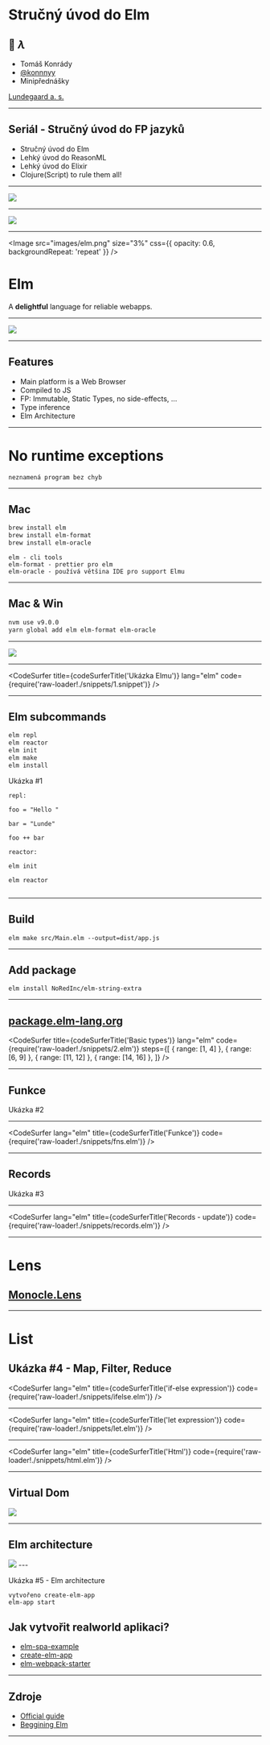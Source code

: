 
# Stručný úvod do Elm

## 💙 _&lambda;_

- Tomáš Konrády
- <a href="https://twitter.com/konnnyy">@konnnyy</a>
- Minipřednášky

<a href="https://lundegaard.eu">Lundegaard a. s.</a>


---

## Seriál - Stručný úvod do FP jazyků

- Stručný úvod do Elm
- Lehký úvod do ReasonML
- Lehký úvod do Elixir
- Clojure(Script) to rule them all!


---

<Image src="images/evolution.jpg" size="contain" />


---

<Image src="images/helloworld.jpg" size="contain" />


---

<Image src="images/elm.png" size="3%" css={{ opacity: 0.6, backgroundRepeat: 'repeat' }} />

# Elm

A **delightful** language for reliable webapps.


---

<a href="https://twitter.com/czaplic">
	<img src="images/creator.png" />
</a>

---

## Features

- Main platform is a Web Browser
- Compiled to JS
- FP: Immutable, Static Types, no side-effects, ...
- Type inference
- Elm Architecture


---

# No runtime exceptions

```notes
neznamená program bez chyb
```

---

## Mac

```sh
brew install elm
brew install elm-format
brew install elm-oracle
```

```notes
elm - cli tools
elm-format - prettier pro elm
elm-oracle - používá většina IDE pro support Elmu
```
---

## Mac & Win

```sh
nvm use v9.0.0
yarn global add elm elm-format elm-oracle
```
---

<Image size="contain" src="images/elm-compiler.png" />

---

<CodeSurfer
	title={codeSurferTitle('Ukázka Elmu')}
	lang="elm"
	code={require('raw-loader!./snippets/1.snippet')}
/>

---

## Elm subcommands

```sh
elm repl
elm reactor
elm init
elm make
elm install
```
<Appear>
	Ukázka #1
</Appear>

```notes
repl:

foo = "Hello "

bar = "Lunde"

foo ++ bar

reactor:

elm init

elm reactor


```

---

## Build
```
elm make src/Main.elm --output=dist/app.js
```
---

## Add package
```
elm install NoRedInc/elm-string-extra

```
---
[package.elm-lang.org](https://package.elm-lang.org/)
---

<CodeSurfer
	title={codeSurferTitle('Basic types')}
	lang="elm"
	code={require('raw-loader!./snippets/2.elm')}
	steps={[
		{ range: [1, 4] },
		{ range: [6, 9] },
		{ range: [11, 12] },
		{ range: [14, 16] },
	]}
/>

---

## Funkce

Ukázka #2

---

<CodeSurfer
	lang="elm"
	title={codeSurferTitle('Funkce')}
	code={require('raw-loader!./snippets/fns.elm')}
/>

---

## Records

Ukázka #3

---

<CodeSurfer
	lang="elm"
	title={codeSurferTitle('Records - update')}
	code={require('raw-loader!./snippets/records.elm')}
/>

---

# Lens

## [Monocle.Lens](https://package.elm-lang.org/packages/arturopala/elm-monocle/2.1.0/Monocle-Lens)

---
# List

Ukázka #4 - Map, Filter, Reduce
---

<CodeSurfer
	lang="elm"
	title={codeSurferTitle('if-else expression')}
	code={require('raw-loader!./snippets/ifelse.elm')}
/>

---

<CodeSurfer
	lang="elm"
	title={codeSurferTitle('let expression')}
	code={require('raw-loader!./snippets/let.elm')}
/>

---

<CodeSurfer
	lang="elm"
	title={codeSurferTitle('Html')}
	code={require('raw-loader!./snippets/html.elm')}
/>

---

## Virtual Dom

<img src="images/virtual-dom.png" />

---

## Elm architecture

<img src="images/architecture.png" />
---

Ukázka #5 - Elm architecture

```notes
vytvořeno create-elm-app
elm-app start

```

## Jak vytvořit realworld aplikaci?

- [elm-spa-example](https://github.com/rtfeldman/elm-spa-example)
- [create-elm-app](https://github.com/halfzebra/create-elm-app)
- [elm-webpack-starter](https://github.com/elm-community/elm-webpack-starter)

---

## Zdroje

- [Official guide](https://guide.elm-lang.org/)
- [Beggining Elm](https://elmprogramming.com/)

---
